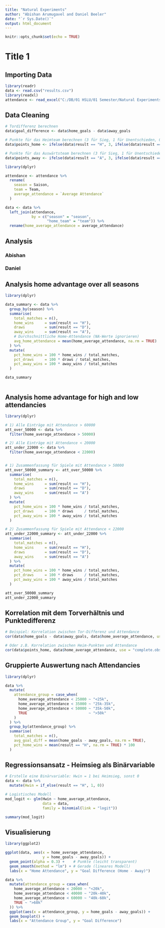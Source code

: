 ```yaml
---
title: "Natural Experiments"
author: "Abishan Arumugavel and Daniel Beeler"
date: "`r Sys.Date()`"
output: html_document
---
```


```r
knitr::opts_chunk$set(echo = TRUE)
```

# Title 1

## Importing Data
```r
library(readr)
data <- read.csv("results.csv")
library(readxl)
attendance <- read_excel("C:/DB/01 HSLU/01 Semester/Natural Experiments Using R/_PROJECT/Attendance.xlsx")

```

## Data Cleaning
```r
# Tordifferenz berechnen
data$goal_difference <- data$home_goals - data$away_goals

# Punkte für das Heimteam berechnen (3 für Sieg, 1 für Unentschieden, 0 für Niederlage)
data$points_home <- ifelse(data$result == "H", 3, ifelse(data$result == "D", 1, 0))

# Punkte für das Auswärtsteam berechnen (3 für Sieg, 1 für Unentschieden, 0 für Niederlage)
data$points_away <- ifelse(data$result == "A", 3, ifelse(data$result == "D", 1, 0))

library(dplyr)

attendance <- attendance %>%
  rename(
    season = Saison,
    team = Team,
    average_attendance = `Average Attendance`
  )

data <- data %>%
  left_join(attendance, 
            by = c("season" = "season", 
                   "home_team" = "team")) %>%
  rename(home_average_attendance = average_attendance)

```


## Analysis
### Abishan


### Daniel
## Analysis home advantage over all seasons

```r
library(dplyr)

data_summary <- data %>%
  group_by(season) %>%
  summarise(
    total_matches = n(),
    home_wins     = sum(result == "H"),
    draws         = sum(result == "D"),
    away_wins     = sum(result == "A"),
    # Durchschnittliche Home-Attendance (NA-Werte ignorieren)
    avg_home_attendance = mean(home_average_attendance, na.rm = TRUE)
  ) %>%
  mutate(
    pct_home_wins = 100 * home_wins / total_matches,
    pct_draws     = 100 * draws / total_matches,
    pct_away_wins = 100 * away_wins / total_matches
  )

data_summary



```


## Analysis home advantage for high and low attendancies

```r
library(dplyr)

# 1) Alle Einträge mit Attendance > 60000
att_over_50000 <- data %>%
  filter(home_average_attendance > 50000)

# 2) Alle Einträge mit Attendance < 20000
att_under_22000 <- data %>%
  filter(home_average_attendance < 22000)


# 1) Zusammenfassung für Spiele mit Attendance > 50000
att_over_50000_summary <- att_over_50000 %>%
  summarise(
    total_matches = n(),
    home_wins     = sum(result == "H"),
    draws         = sum(result == "D"),
    away_wins     = sum(result == "A")
  ) %>%
  mutate(
    pct_home_wins = 100 * home_wins / total_matches,
    pct_draws     = 100 * draws     / total_matches,
    pct_away_wins = 100 * away_wins / total_matches
  )

# 2) Zusammenfassung für Spiele mit Attendance < 22000
att_under_22000_summary <- att_under_22000 %>%
  summarise(
    total_matches = n(),
    home_wins     = sum(result == "H"),
    draws         = sum(result == "D"),
    away_wins     = sum(result == "A")
  ) %>%
  mutate(
    pct_home_wins = 100 * home_wins / total_matches,
    pct_draws     = 100 * draws     / total_matches,
    pct_away_wins = 100 * away_wins / total_matches
  )

att_over_50000_summary
att_under_22000_summary


```


## Korrelation mit dem Torverhältnis und Punktedifferenz
```r
# Beispiel: Korrelation zwischen Tor-Differenz und Attendance
cor(data$home_goals - data$away_goals, data$home_average_attendance, use = "complete.obs")

# Oder z.B. Korrelation zwischen Heim-Punkten und Attendance
cor(data$points_home, data$home_average_attendance, use = "complete.obs")

```

## Gruppierte Auswertung nach Attendancies
```r
library(dplyr)

data %>%
  mutate(
    attendance_group = case_when(
      home_average_attendance < 25000 ~ "<25k",
      home_average_attendance < 35000 ~ "25k-35k",
      home_average_attendance < 50000 ~ "35k-50k",
      TRUE                            ~ ">50k"
    )
  ) %>%
  group_by(attendance_group) %>%
  summarise(
    total_matches = n(),
    avg_goal_diff = mean(home_goals - away_goals, na.rm = TRUE),
    pct_home_wins = mean(result == "H", na.rm = TRUE) * 100
  )

```

## Regressionsansatz - Heimsieg als Binärvariable
```r
# Erstelle eine Binärvariable: Hwin = 1 bei Heimsieg, sonst 0
data <- data %>%
  mutate(Hwin = if_else(result == "H", 1, 0))

# Logistisches Modell
mod_logit <- glm(Hwin ~ home_average_attendance,
                 data = data,
                 family = binomial(link = "logit"))

summary(mod_logit)

```
## Visualisierung
```r
library(ggplot2)

ggplot(data, aes(x = home_average_attendance, 
                 y = home_goals - away_goals)) +
  geom_point(alpha = 0.3) +    # Punkte (leicht transparent)
  geom_smooth(method = "lm") + # Gerade (lineares Modell)
  labs(x = "Home Attendance", y = "Goal Difference (Home - Away)")

data %>%
  mutate(attendance_group = case_when(
    home_average_attendance < 20000 ~ "<20k",
    home_average_attendance < 40000 ~ "20k-40k",
    home_average_attendance < 60000 ~ "40k-60k",
    TRUE ~ ">60k"
  )) %>%
  ggplot(aes(x = attendance_group, y = home_goals - away_goals)) +
  geom_boxplot() +
  labs(x = "Attendance Group", y = "Goal Difference")

```

